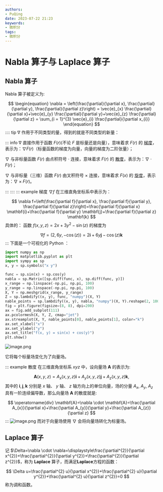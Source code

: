 ```yaml
---
authors:
- PuQing
date: 2023-07-22 21:23
keywords:
- 微积分
tags:
- 微积分
---
```

# Nabla 算子与 Laplace 算子

## Nabla 算子

Nabla 算子被定义为:

$$
\begin{equation}
\nabla = \left(\frac{\partial}{\partial x}, \frac{\partial}{\partial y}, \frac{\partial}{\partial z}\right) = \vec{e}_{x} \frac{\partial}{\partial x}+\vec{e}_{y} \frac{\partial}{\partial y}+\vec{e}_{z} \frac{\partial}{\partial z} = \sum_{i = 1}^{3} \vec{e}_{i} \frac{\partial}{\partial x_{i}} 
\end{equation}
$$
:::: tip $\nabla$ 作用于不同类型的量，得到的就是不同类型的新量：


<!--truncate-->
::: info
$\nabla$ 直接作用于函数 $F(r)$(不论 $F$ 是标量还是向量），意味着求 $F(r)$ 的 [梯度](https://zh.wikipedia.org/wiki/%E6%A2%AF%E5%BA%A6 "梯度")，表示为：$\nabla F(r)$（标量函数的梯度为向量，向量的梯度为二阶张量）；

$\nabla$ 与非标量函数 $F(r)$ 由点积符号 $\cdot$ 连接，意味着求 $F(r)$ 的 [散度](https://zh.wikipedia.org/wiki/%E6%95%A3%E5%BA%A6 "散度")，表示为：$\nabla \cdot F(r)$；

$\nabla$ 与非标量（三维）函数 $F(r)$ 由叉积符号 $\times$ 连接，意味着求 $F(x)$ 的 [旋度](https://zh.wikipedia.org/wiki/%E6%97%8B%E5%BA%A6 "旋度")，表示为：$\nabla \times F(r)$。


:::
::::
::: example 梯度
$\nabla f$ 在三维直角坐标系中表示为：

$$
\nabla f=\left(\frac{\partial f}{\partial x}, \frac{\partial f}{\partial y}, \frac{\partial f}{\partial z}\right)=\frac{\partial f}{\partial x} \mathbf{i}+\frac{\partial f}{\partial y} \mathbf{j}+\frac{\partial f}{\partial z} \mathbf{k}
$$
具体的：
函数 $f(x, y, z)=2 x+3 y^{2}-\sin (z)$ 的梯度为

$$
\nabla f=(2,6 y,-\cos (z))=2 \mathbf{i}+6 y \mathbf{j}-\cos (z) \mathbf{k}
$$
:::
下面是一个可视化的 Python ：

```python
import numpy as np
import matplotlib.pyplot as plt
import sympy as sp
x, y = sp.symbols("x y")

func = sp.sin(x) + sp.cos(y)
nabla = sp.Matrix([sp.diff(func, x), sp.diff(func, y)])
x_range = np.linspace(-np.pi, np.pi, 100)
y_range = np.linspace(-np.pi, np.pi, 100)
X, Y = np.meshgrid(x_range, y_range)
Z = sp.lambdify((x, y), func, "numpy")(X, Y)
nable_points = sp.lambdify((x, y), nabla, "numpy")(X, Y).reshape(2, 100, 100)
fig = plt.figure(figsize=(8, 8), dpi=200)
ax = fig.add_subplot(111)
ax.pcolormesh(X, Y, Z, cmap="jet")
ax.streamplot(X, Y, nable_points[0], nable_points[1], color="k")
ax.set_xlabel("x")
ax.set_ylabel("y")
ax.set_title("f(x, y) = sin(x) + cos(y)")
plt.show()
```

![image.png](https://images.puqing.work/2023/08/03/64cb0d6364b66.webp)

它将每个标量场变化为了向量场。

::: example 散度
在三维直角坐标系 $x y z$ 中，设向量场 $\mathbf{A}$ 的表示为:

$$
\mathbf{A}(x, y, z)=A_{x}(x, y, z) \mathbf{i}+A_{y}(x, y, z) \mathbf{j}+A_{z}(x, y, z) \mathbf{k},
$$
其中的 $\mathbf{i}, \mathbf{j}, \mathbf{k}$ 分别是 $x$ 轴、  $y$ 轴、  $z$ 轴方向上的单位向量，场的分量 $A_{x}$, $A_{y}$, $A_{z}$ 具有一阶连续偏导数，那么向量场 $\mathbf{A}$ 的散度就是:

$$
\operatorname{div} \mathbf{A}=\nabla \cdot \mathbf{A}=\frac{\partial A_{x}}{\partial x}+\frac{\partial A_{y}}{\partial y}+\frac{\partial A_{z}}{\partial z}
$$
:::
![image.png](https://images.puqing.work/2023/08/02/64ca50c851776.webp)
而对于向量场使用 $\nabla$ 会将向量场转化为标量场。

## Laplace 算子

记 $\Delta=\nabla \cdot \nabla=\displaystyle\frac{\partial^{2}}{\partial x^{2}}+\frac{\partial^{2}}{\partial y^{2}}+\frac{\partial^{2}}{\partial z^{2}}$，称为 **Laplace** 算子，而满足**Laplace**方程的函数：

$$
\Delta u=\frac{\partial^{2} u}{\partial x^{2}}+\frac{\partial^{2} u}{\partial y^{2}}+\frac{\partial^{2} u}{\partial z^{2}}=0
$$
称为调和函数。
